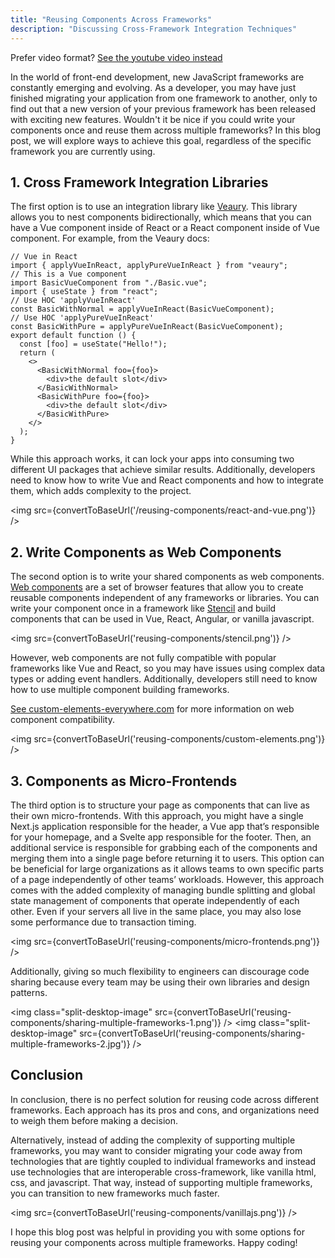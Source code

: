 ```yaml
---
title: "Reusing Components Across Frameworks"
description: "Discussing Cross-Framework Integration Techniques"
---
```



Prefer video format? [See the youtube video instead](https://www.youtube.com/watch?v=XLPwT0lZjIE)

In the world of front-end development, new JavaScript frameworks are constantly emerging and evolving. As a developer, you may have just finished migrating your application from one framework to another, only to find out that a new version of your previous framework has been released with exciting new features. Wouldn't it be nice if you could write your components once and reuse them across multiple frameworks? In this blog post, we will explore ways to achieve this goal, regardless of the specific framework you are currently using.

## 1. Cross Framework Integration Libraries

The first option is to use an integration library like [Veaury](https://github.com/devilwjp/veaury). This library allows you to nest components bidirectionally, which means that you can have a Vue component inside of React or a React component inside of Vue component. For example, from the Veaury docs:

```tsx
// Vue in React
import { applyVueInReact, applyPureVueInReact } from "veaury";
// This is a Vue component
import BasicVueComponent from "./Basic.vue";
import { useState } from "react";
// Use HOC 'applyVueInReact'
const BasicWithNormal = applyVueInReact(BasicVueComponent);
// Use HOC 'applyPureVueInReact'
const BasicWithPure = applyPureVueInReact(BasicVueComponent);
export default function () {
  const [foo] = useState("Hello!");
  return (
    <>
      <BasicWithNormal foo={foo}>
        <div>the default slot</div>
      </BasicWithNormal>
      <BasicWithPure foo={foo}>
        <div>the default slot</div>
      </BasicWithPure>
    </>
  );
}
```

While this approach works, it can lock your apps into consuming two different UI packages that achieve similar results. Additionally, developers need to know how to write Vue and React components and how to integrate them, which adds complexity to the project.

<img
  src={convertToBaseUrl('/reusing-components/react-and-vue.png')}
/>

## 2. Write Components as Web Components

The second option is to write your shared components as web components. [Web components](https://developer.mozilla.org/en-US/docs/Web/Web_Components) are a set of browser features that allow you to create reusable components independent of any frameworks or libraries. You can write your component once in a framework like [Stencil](https://stenciljs.com/) and build components that can be used in Vue, React, Angular, or vanilla javascript.

<img
  src={convertToBaseUrl('reusing-components/stencil.png')}
/>

However, web components are not fully compatible with popular frameworks like Vue and React, so you may have issues using complex data types or adding event handlers. Additionally, developers still need to know how to use multiple component building frameworks.

[See custom-elements-everywhere.com](https://custom-elements-everywhere.com/) for more information on web component compatibility.

<img
  src={convertToBaseUrl('reusing-components/custom-elements.png')}
/>

## 3. Components as Micro-Frontends

The third option is to structure your page as components that can live as their own micro-frontends. With this approach, you might have a single Next.js application responsible for the header, a Vue app that’s responsible for your homepage, and a Svelte app responsible for the footer. Then, an additional service is responsible for grabbing each of the components and merging them into a single page before returning it to users. This option can be beneficial for large organizations as it allows teams to own specific parts of a page independently of other teams’ workloads. However, this approach comes with the added complexity of managing bundle splitting and global state management of components that operate independently of each other. Even if your servers all live in the same place, you may also lose some performance due to transaction timing.

<img
  src={convertToBaseUrl('reusing-components/micro-frontends.png')}
/>

Additionally, giving so much flexibility to engineers can discourage code sharing because every team may be using their own libraries and design patterns.

<img
  class="split-desktop-image"
  src={convertToBaseUrl('reusing-components/sharing-multiple-frameworks-1.png')}
/>
<img
  class="split-desktop-image"
  src={convertToBaseUrl('reusing-components/sharing-multiple-frameworks-2.jpg')}
/>

## Conclusion

In conclusion, there is no perfect solution for reusing code across different frameworks. Each approach has its pros and cons, and organizations need to weigh them before making a decision.

Alternatively, instead of adding the complexity of supporting multiple frameworks, you may want to consider migrating your code away from technologies that are tightly coupled to individual frameworks and instead use technologies that are interoperable cross-framework, like vanilla html, css, and javascript. That way, instead of supporting multiple frameworks, you can transition to new frameworks much faster.

<img
  src={convertToBaseUrl('reusing-components/vanillajs.png')}
/>

I hope this blog post was helpful in providing you with some options for reusing your components across multiple frameworks. Happy coding!
